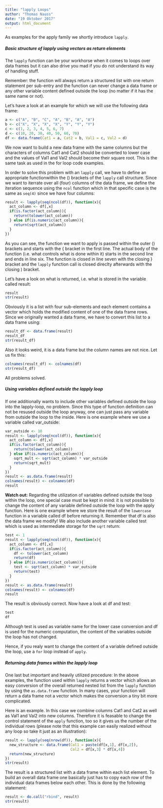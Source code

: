 ```yaml
---
title: "lapply Loops"
author: "Thomas Nauss"
date: "19 Oktober 2017"
output: html_document
---
```


As examples for the apply family we shortly introduce `lapply`.

##### Basic structure of lapply using vectors as return elements
The `lapply` function can be your workhorse when it comes to loops over data 
frames but it can also drive you mad if you do not understand its way of handling
stuff. 

Remember: the function will always return a structured list with one return 
statement per sub-entry and the function can never change a data frame or any
other variable content defined outside the loop (no matter if it has the same
name or not).

Let's have a look at an example for which we will use the following data frame:
```r
a <- c("A", "B", "C", "A", "B", "A", "A")
b <- c("X", "X", "X", "X", "Y", "Y", "Y")
c <- c(1, 2, 3, 4, 5, 6, 7)
d <- c(10, 20, 30, 40, 50, 60, 70)
df <- data.frame(Cat1 = a, Cat2 = b, Val1 = c, Val2 = d)
```
We now want to build a new data frame with the same columns but the characters
of columns Cat1 and Cat2 should be converted to lower case and the values of
Val1 and Val2 should become their square root. This is the same task as used
in the for loop code examples.

In order to solve this problem with an `lapply` call, we have to define an 
appropriate functionwithin the () brackets of the `lapply` call structure. Since
we want to iterrate over all (four) columns of the data frame, we define the 
iteration sequence using the `ncol` function which in that specific case is the
same as `seq(4)` since we have four columns:
```r
result <- lapply(seq(ncol(df)), function(x){
  act_column <- df[,x]
  if(is.factor(act_column)){
    return(tolower(act_column))
  } else if(is.numeric(act_column)){
    return(sqrt(act_column))
  }
})
```
As you can see, the function we want to apply is passed within the outer () 
brackets and starts with the { bracket  in the first line. The actual body of 
the function (i.e. what controls what is done within it) starts in the second 
line and ends in line six. The function is closed in line seven with the 
closing } bracket and the `lapply` function call is closed direclty afterwards
with the closing ) bracket.

Let's have a look on what is returned, i.e. what is stored in the variable called
result:
```r
result
str(result)
```
Obviously it is a list with four sub-elements and each element contains a vector
which holds the modified content of one of the data frame rows. Since we 
originally wanted a data frame, we have to convert this list to a data frame
using:
```r
result_df <- data.frame(result)
result_df
str(result_df)
```
Also it looks weird, it is a data frame but the column names are not nice. Let
us fix this:
```r
colnames(result_df) <- colnames(df)
str(result_df)
```
All problems solved.

##### Using variables defined outside the lapply loop
If one additionally wants to include other variables defined outside the loop
into the lapply-loop, no problem. Since this type of function definition can not
be resused outside the loop anyway, one can just pass any variable from outside
the loop to the inside. Here is one example where we use a variable called 
var_outside:
```r
var_outside <- 10
result <- lapply(seq(ncol(df)), function(x){
  act_column <- df[,x]
  if(is.factor(act_column)){
    return(tolower(act_column))
  } else if(is.numeric(act_column)){
    sqrt_mult <- sqrt(act_column) * var_outside
    return(sqrt_mult)
  }
})
result <- as.data.frame(result)
colnames(result) <- colnames(df)
result
```

**Watch out:** Regarding the utilization of variables defined outside the loop 
within the loop, one special case must be kept in mind: it is not possible to 
change the content of any variable defined outside the loop with the apply
function. Here is one example where we store the result of the `lowercase` 
function in a variable called df before returning it. Remember that df is also
the data frame we modify! We also include another variable called test which
is used as intermediate storage for the `sqrt` return:
```r
test <- 1
result <- lapply(seq(ncol(df)), function(x){
  act_column <- df[,x]
  if(is.factor(act_column)){
    df <- tolower(act_column)
    return(df)
  } else if(is.numeric(act_column)){
    test <- sqrt(act_column) * var_outside
    return(test)
  }
})
result <- as.data.frame(result)
colnames(result) <- colnames(df)
result
```
The result is obviously correct. Now have a look at df and test:
```r
test
df
```
Although test is used as variable name for the lower case conversion and df
is used for the numeric computation, the content of the variables outside the 
loop has not changed.

Hence, if you realy want to change the content of a variable defined outside
the loop, use a `for` loop instead of `apply`.

##### Returning data frames within the lapply loop
One last but important and heavily utilized procedure: In the above examples, the
function used within `lapply` returns a vector which allows an easy conversion
of the overall returned nested list from the `lapply` function by using
the `as.data.frame` function. In many cases, your function will return a data 
frame not a vector which makes the conversion a tiny bit more complicated.

Here is an example. In this case we combine columns Cat1 and Cat2 as well as 
Val1 and Val2 into new columns. Therefore it is feasable to change the 
control statement of the `apply` function, too so it gives us the number of the
individual rows (please note that this example can easily realized without any
loop so take it just as an illustration):
```r
result <- lapply(seq(nrow(df)), function(x){
  new_structure <- data.frame(Col1 = paste(df[x,1], df[x,2]),
                              Col2 = df[x,3] * df[x,4])
  return(new_structure)
})
str(result)
```
The result is a structured list with a data frame within each list element. To
build an overall data frame one basically just has to copy each row of the 
individual data frames below each other. This is done by the following statement:
```r
result <- do.call("rbind", result)
str(result)
```
